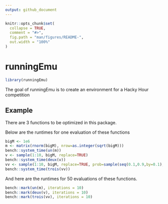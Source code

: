 ```yaml
---
output: github_document
---
```


<!-- README.md is generated from README.Rmd. Please edit that file -->

```r
knitr::opts_chunk$set(
  collapse = TRUE,
  comment = "#>",
  fig.path = "man/figures/README-",
  out.width = "100%"
)
```

# runningEmu

<!-- badges: start -->
<!-- badges: end -->

```r
library(runningEmu)
```

The goal of runningEmu is to create an environment for a Hacky Hour competition

## Example

There are 3 functions to be optimized in this package.

Below are the runtimes for one evaluation of these functions

```r
bigM <- 1e6
m <- matrix(rnorm(bigM), nrow=as.integer(sqrt(bigM)))
bench::system_time(un(m))
v <- sample(1:10, bigM, replace=TRUE)
bench::system_time(deux(v))
vv <- sample(1:10, bigM, replace=TRUE, prob=sample(seq(0.1,0.9,by=0.1), 10, replace = TRUE))
bench::system_time(trois(vv))
```

And here are the runtimes for 50 evaluations of these functions.

```r
bench::mark(un(m), iterations = 10)
bench::mark(deux(v), iterations = 10)
bench::mark(trois(vv), iterations = 10)
```